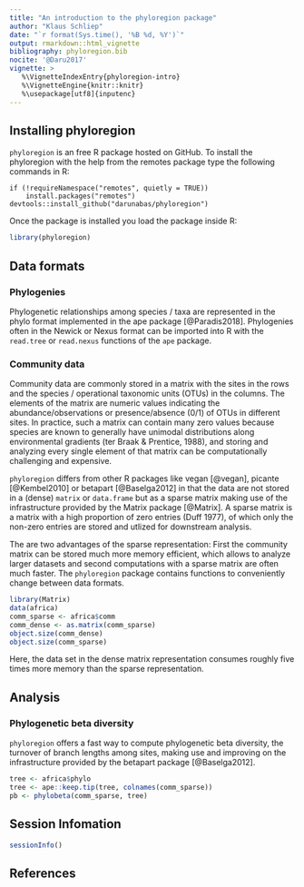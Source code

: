 ```yaml
---
title: "An introduction to the phyloregion package"
author: "Klaus Schliep"
date: "`r format(Sys.time(), '%B %d, %Y')`"
output: rmarkdown::html_vignette
bibliography: phyloregion.bib
nocite: '@Daru2017'
vignette: >
   %\VignetteIndexEntry{phyloregion-intro}
   %\VignetteEngine{knitr::knitr}
   %\usepackage[utf8]{inputenc}   
---
```



## Installing phyloregion


`phyloregion` is an free R package hosted on GitHub. To install the phyloregion 
with the help from the remotes package type the following commands in R: 
```
if (!requireNamespace("remotes", quietly = TRUE)) 
    install.packages("remotes") 
devtools::install_github("darunabas/phyloregion")
```
Once the package is installed you load the package inside R:
```r
library(phyloregion)
```

## Data formats

### Phylogenies
Phylogenetic relationships among species / taxa are represented in the phylo 
format implemented in the ape package [@Paradis2018]. Phylogenies often in the Newick 
or Nexus format can be imported into R with the `read.tree` or `read.nexus` 
functions of the `ape` package.


### Community data

Community data are commonly stored in a matrix with the sites in the 
rows and the species / operational taxonomic units (OTUs) in the columns. The 
elements of the matrix are numeric values indicating the abundance/observations 
or presence/absence (0/1) of OTUs in different sites. In practice, such a matrix can contain many zero values because species are known to generally have unimodal distributions along environmental gradients (ter Braak & Prentice, 1988), and storing and analyzing every single element of that matrix can be computationally challenging and expensive. 

`phyloregion` differs from other R packages like vegan [@vegan], picante 
[@Kembel2010] or betapart [@Baselga2012] in that the data are not stored in a 
(dense) `matrix` or `data.frame` but as a sparse matrix making use of the 
infrastructure provided by the Matrix package [@Matrix]. A sparse matrix is a matrix with a high proportion of zero entries (Duff 1977), of which only the non-zero entries
are stored and utlized for downstream analysis.

The are two advantages of the sparse representation: First the community matrix 
can be stored much more memory efficient, which allows to analyze larger 
datasets and second computations with a sparse matrix are often much faster. 
The `phyloregion` package contains functions to conveniently change between data 
formats. 
```r
library(Matrix) 
data(africa)
comm_sparse <- africa$comm
comm_dense <- as.matrix(comm_sparse) 
object.size(comm_dense)
object.size(comm_sparse)
```
Here, the data set in the dense matrix representation consumes roughly five times 
more memory than the sparse representation. 

## Analysis

### Phylogenetic beta diversity

`phyloregion` offers a fast way to compute phylogenetic beta diversity, the turnover 
of branch lengths among sites, making use and improving on the infrastructure provided by the betapart package [@Baselga2012].  
```r
tree <- africa$phylo
tree <- ape::keep.tip(tree, colnames(comm_sparse))
pb <- phylobeta(comm_sparse, tree)
```

## Session Infomation
```r
sessionInfo()
```

## References



